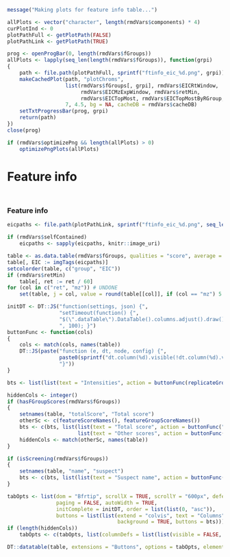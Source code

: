 ```r
message("Making plots for feature info table...")

allPlots <- vector("character", length(rmdVars$components) * 4)
curPlotInd <- 0
plotPathFull <- getPlotPath(FALSE)
plotPathLink <- getPlotPath(TRUE)

prog <- openProgBar(0, length(rmdVars$fGroups))
allPlots <- lapply(seq_len(length(rmdVars$fGroups)), function(grpi)
{
    path <- file.path(plotPathFull, sprintf("ftinfo_eic_%d.png", grpi))
    makeCachedPlot(path, "plotChroms",
                   list(rmdVars$fGroups[, grpi], rmdVars$EICRtWindow,
                        rmdVars$EICMzExpWindow, rmdVars$retMin,
                        rmdVars$EICTopMost, rmdVars$EICTopMostByRGroup, rmdVars$EICs, colourBy = "rGroup", title = ""),
                   7, 4.5, bg = NA, cacheDB = rmdVars$cacheDB)
    setTxtProgressBar(prog, grpi)
    return(path)
})
close(prog)

if (rmdVars$optimizePng && length(allPlots) > 0)
    optimizePngPlots(allPlots)
```


Feature info {data-orientation=rows}
===

## { .ftInfo }

### Feature info { .ftInfo }

<style> .ftInfo { overflow-x: auto; } </style>

```r
eicpaths <- file.path(plotPathLink, sprintf("ftinfo_eic_%d.png", seq_len(length(rmdVars$fGroups))))

if (rmdVars$selfContained)
    eicpaths <- sapply(eicpaths, knitr::image_uri)

table <- as.data.table(rmdVars$fGroups, qualities = "score", average = TRUE)
table[, EIC := imgTags(eicpaths)]
setcolorder(table, c("group", "EIC"))
if (rmdVars$retMin)
    table[, ret := ret / 60]
for (col in c("ret", "mz")) # UNDONE
    set(table, j = col, value = round(table[[col]], if (col == "mz") 5 else 2))

initDT <- DT::JS("function(settings, json) {",
                 "setTimeout(function() {",
                 "$(\".dataTable\").DataTable().columns.adjust().draw(); }",
                 ", 100); }")
buttonFunc <- function(cols)
{
    cols <- match(cols, names(table))
    DT::JS(paste("function (e, dt, node, config) {",
                 paste0(sprintf("dt.column(%d).visible(!dt.column(%d).visible());", cols, cols), collapse = "\n"),
                 "}"))
}

bts <- list(list(text = "Intensities", action = buttonFunc(replicateGroups(rmdVars$fGroups))))

hiddenCols <- integer()
if (hasFGroupScores(rmdVars$fGroups))
{
    setnames(table, "totalScore", "Total score")
    otherSc <- c(featureScoreNames(), featureGroupScoreNames())
    bts <- c(bts, list(list(text = "Total score", action = buttonFunc("Total score")),
                       list(text = "Other scores", action = buttonFunc(otherSc))))
    hiddenCols <- match(otherSc, names(table))
}

if (isScreening(rmdVars$fGroups))
{
    setnames(table, "name", "suspect")
    bts <- c(bts, list(list(text = "Suspect name", action = buttonFunc("suspect"))))
}

tabOpts <- list(dom = "Bfrtip", scrollX = TRUE, scrollY = "600px", deferRender = TRUE,
                paging = FALSE, autoWidth = TRUE,
                initComplete = initDT, order = list(list(0, "asc")),
                buttons = list(list(extend = "colvis", text = "Columns",
                                    background = TRUE, buttons = bts)))
if (length(hiddenCols))
    tabOpts <- c(tabOpts, list(columnDefs = list(list(visible = FALSE, targets = hiddenCols))))

DT::datatable(table, extensions = "Buttons", options = tabOpts, elementId = "ftInfoTable", escape = FALSE)
```

